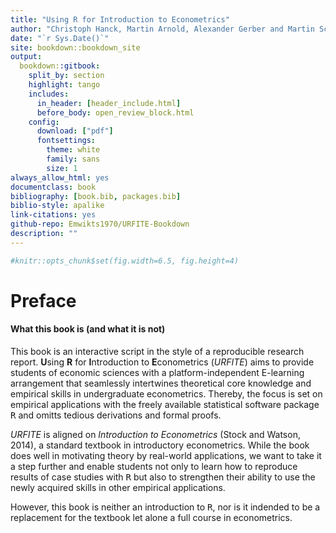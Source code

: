 ```yaml
--- 
title: "Using R for Introduction to Econometrics"
author: "Christoph Hanck, Martin Arnold, Alexander Gerber and Martin Schmelzer"
date: "`r Sys.Date()`"
site: bookdown::bookdown_site
output: 
  bookdown::gitbook:
    split_by: section
    highlight: tango
    includes:
      in_header: [header_include.html]
      before_body: open_review_block.html
    config:
      download: ["pdf"]
      fontsettings:
        theme: white
        family: sans
        size: 1
always_allow_html: yes
documentclass: book
bibliography: [book.bib, packages.bib]
biblio-style: apalike
link-citations: yes
github-repo: Emwikts1970/URFITE-Bookdown
description: ""
---
```


```r
#knitr::opts_chunk$set(fig.width=6.5, fig.height=4) 
```

# Preface

#### What this book is (and what it is not) {-}

This book is an interactive script in the style of a reproducible research report. <b>U</b>sing <b>R</b> for <b>I</b>ntroduction to <b>E</b>conometrics (*URFITE*) aims to provide students of economic sciences with a platform-independent E-learning arrangement that seamlessly intertwines theoretical core knowledge and empirical skills in undergraduate econometrics. Thereby, the focus is set on empirical applications with the freely available statistical software package <tt>R</tt> and omitts tedious derivations and formal proofs. 

*URFITE* is aligned on *Introduction to Econometrics* (Stock and Watson, 2014), a standard textbook in introductory econometrics. While the book does well in motivating theory by real-world applications, we want to take it a step further and enable students not only to learn how to reproduce results of case studies with <tt>R</tt> but also to strengthen their ability to use the newly acquired skills in other empirical applications.<br>

However, this book is neither an introduction to <tt>R</tt>, nor is it indended to be a replacement for the textbook let alone a full course in econometrics. 




